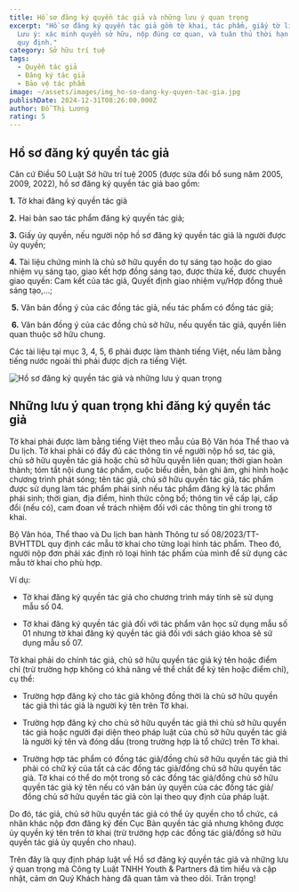 ```yaml
---
title: Hồ sơ đăng ký quyền tác giả và những lưu ý quan trọng
excerpt: "Hồ sơ đăng ký quyền tác giả gồm tờ khai, tác phẩm, giấy tờ liên quan.
  Lưu ý: xác minh quyền sở hữu, nộp đúng cơ quan, và tuân thủ thời hạn pháp luật
  quy định."
category: Sở hữu trí tuệ
tags:
  - Quyền tác giả
  - Đăng ký tác giả
  - Bảo vệ tác phẩm
image: ~/assets/images/img_ho-so-dang-ky-quyen-tac-gia.jpg
publishDate: 2024-12-31T08:26:00.000Z
author: Đỗ Thị Lương
rating: 5
---
```

## **Hồ sơ đăng ký quyền tác giả**

Căn cứ Điều 50 Luật Sở hữu trí tuệ 2005 (được sửa đổi bổ sung năm 2005, 2009, 2022), hồ sơ đăng ký quyền tác giả bao gồm:

**1.** Tờ khai đăng ký quyền tác giả

**2.** Hai bản sao tác phẩm đăng ký quyền tác giả;

**3.** Giấy ủy quyền, nếu người nộp hồ sơ đăng ký quyền tác giả là người được ủy quyền;

**4.** Tài liệu chứng minh là chủ sở hữu quyền do tự sáng tạo hoặc do giao nhiệm vụ sáng tạo, giao kết hợp đồng sáng tạo, được thừa kế, được chuyển giao quyền: Cam kết của tác giả, Quyết định giao nhiệm vụ/Hợp đồng thuê sáng tạo,…;

 **5.** Văn bản đồng ý của các đồng tác giả, nếu tác phẩm có đồng tác giả;

 **6.** Văn bản đồng ý của các đồng chủ sở hữu, nếu quyền tác giả, quyền liên quan thuộc sở hữu chung.

Các tài liệu tại mục 3, 4, 5, 6 phải được làm thành tiếng Việt, nếu làm bằng tiếng nước ngoài thì phải được dịch ra tiếng Việt.

![Hồ sơ đăng ký quyền tác giả và những lưu ý quan trọng](~/assets/images/ho-so-dang-ky-tac-gia.png "Hồ sơ đăng ký quyền tác giả và những lưu ý quan trọng")

## Những lưu ý quan trọng khi đăng ký quyền tác giả

Tờ khai phải được làm bằng tiếng Việt theo mẫu của Bộ Văn hóa Thể thao và Du lịch. Tờ khai phải có đầy đủ các thông tin về người nộp hồ sơ, tác giả, chủ sở hữu quyền tác giả hoặc chủ sở hữu quyền liên quan; thời gian hoàn thành; tóm tắt nội dung tác phẩm, cuộc biểu diễn, bản ghi âm, ghi hình hoặc chương trình phát sóng; tên tác giả, chủ sở hữu quyền tác giả, tác phẩm được sử dụng làm tác phẩm phái sinh nếu tác phẩm đăng ký là tác phẩm phái sinh; thời gian, địa điểm, hình thức công bố; thông tin về cấp lại, cấp đổi (nếu có), cam đoan về trách nhiệm đối với các thông tin ghi trong tờ khai.

Bộ Văn hóa, Thể thao và Du lịch ban hành Thông tư số 08/2023/TT-BVHTTDL quy định các mẫu tờ khai cho từng loại hình tác phẩm. Theo đó, người nộp đơn phải xác định rõ loại hình tác phẩm của mình để sử dụng các mẫu tờ khai cho phù hợp.

Ví dụ: 

+ Tờ khai đăng ký quyền tác giả cho chương trình máy tính sẽ sử dụng mẫu số 04.

+ Tờ khai đăng ký quyền tác giả đối với tác phẩm văn học sử dụng mẫu số 01 nhưng tờ khai đăng ký quyền tác giả đối với sách giáo khoa sẽ sử dụng mẫu số 07.

Tờ khai phải do chính tác giả, chủ sở hữu quyền tác giả ký tên hoặc điểm chỉ (trừ trường hợp không có khả năng về thể chất để ký tên hoặc điểm chỉ), cụ thể:

+ Trường hợp đăng ký cho tác giả không đồng thời là chủ sở hữu quyền tác giả thì tác giả là người ký tên trên Tờ khai.

+ Trường hợp đăng ký cho chủ sở hữu quyền tác giả thì chủ sở hữu quyền tác giả hoặc người đại diện theo pháp luật của chủ sở hữu quyền tác giả là người ký tên và đóng dấu (trong trường hợp là tổ chức) trên Tờ khai.

+ Trường hợp tác phẩm có đồng tác giả/đồng chủ sở hữu quyền tác giả thì phải có chữ ký của tất cả các đồng tác giả/đồng chủ sở hữu quyền tác giả. Tờ khai có thể do một trong số các đồng tác giả/đồng chủ sở hữu quyền tác giả ký tên nếu có văn bản ủy quyền của các đồng tác giả/đồng chủ sở hữu quyền tác giả còn lại theo quy định của pháp luật.

Do đó, tác giả, chủ sở hữu quyền tác giả có thể ủy quyền cho tổ chức, cá nhân khác nộp đơn đăng ký đến Cục Bản quyền tác giả nhưng không được ủy quyền ký tên trên tờ khai (trừ trường hợp các đồng tác giả/đồng sở hữu quyền tác giả ủy quyền cho nhau).

Trên đây là quy định pháp luật về Hồ sơ đăng ký quyền tác giả và những lưu ý quan trọng mà Công ty Luật TNHH Youth & Partners đã tìm hiểu và cập nhật, cảm ơn Quý Khách hàng đã quan tâm và theo dõi. Trân trọng!
